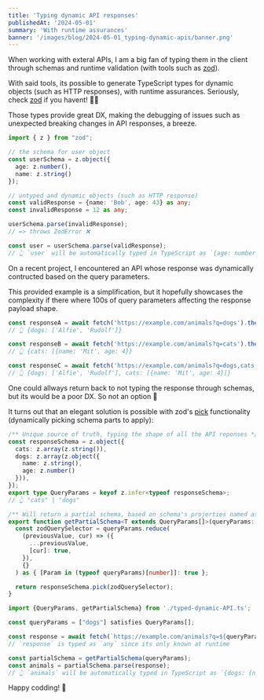 ```yaml
---
title: 'Typing dynamic API responses'
publishedAt: '2024-05-01'
summary: 'With runtime assurances'
banner: '/images/blog/2024-05-01_typing-dynamic-apis/banner.png'
---
```


When working with exteral APIs, I am a big fan of typing them in the client through schemas and runtime validation (with tools such as [zod](https://github.com/colinhacks/zod)).

With said tools, its possible to generate TypeScript types for dynamic objects (such as HTTP responses), with runtime assurances. 
Seriously, check [zod](https://github.com/colinhacks/zod) if you havent! 🦸‍♂️

Those types provide great DX, making the debugging of issues such as unexpected breaking changes in API responses, a breeze.

```typescript:example.ts
import { z } from "zod";

// the schema for user object
const userSchema = z.object({
  age: z.number(),
  name: z.string()
});

// untyped and dynamic objects (such as HTTP response)
const validResponse = {name: 'Bob', age: 43} as any;
const invalidResponse = 12 as any;

userSchema.parse(invalidResponse); 
// => throws ZodError ❌

const user = userSchema.parse(validResponse); 
// 👆 `user` will be automatically typed in TypeScript as `{age: number, name: string}`, since the payload complies with the schema
```

On a recent project, I encountered an API whose response was dynamically contructed based on the query parameters.

This provided example is a simplification, but it hopefully showcases the complexity if there where 100s of query parameters affecting the response payload shape.

```typescript:dynamic-API.ts
const responseA = await fetch('https://example.com/animals?q=dogs').then(r => r.json()); 
// 👆 {dogs: ['Alfie', 'Rudolf']}

const responseB = await fetch('https://example.com/animals?q=cats').then(r => r.json());
// 👆 {cats: [{name: 'Mit', age: 4}}

const responseC = await fetch('https://example.com/animals?q=dogs,cats').then(r => r.json());
// 👆 {dogs: ['Alfie', 'Rudolf'], cats: [{name: 'Mit', age: 4}]}
```

One could allways return back to not typing the response through schemas, but its would be a poor DX. 
So not an option 🤣

It turns out that an elegant solution is possible with zod's [pick](https://zod.dev/?id=pickomit) functionality (dynamically picking schema parts to apply):

```typescript:typed-dynamic-API.ts
/** Unique source of truth, typing the shape of all the API reponses */
const responseSchema = z.object({
  cats: z.array(z.string()),
  dogs: z.array(z.object({
    name: z.string(),
    age: z.number()
  })),
});
export type QueryParams = keyof z.infer<typeof responseSchema>; 
// 👆 "cats" | "dogs"

/** Will return a partial schema, based on schema's projerties named as `queryParams` */
export function getPartialSchema<T extends QueryParams[]>(queryParams: T) {
  const zodQuerySelector = queryParams.reduce(
    (previousValue, cur) => ({
      ...previousValue,
      [cur]: true,
    }),
    {}
  ) as { [Param in (typeof queryParams)[number]]: true };

  return responseSchema.pick(zodQuerySelector);
}
```

```typescript:usage-typed-dynamic-API.ts
import {QueryParams, getPartialSchema} from './typed-dynamic-API.ts';

const queryParams = ["dogs"] satisfies QueryParams[];

const response = await fetch(`https://example.com/animals?q=${queryParams.toString()}`).then(r => r.json()); 
// `response` is typed as `any` since its only known at runtime

const partialSchema = getPartialSchema(queryParams);
const animals = partialSchema.parse(response);
// 👆 `animals` will be automatically typed in TypeScript as `{dogs: {name: string, age: number}[]}`, if the response fulfilles the schema
```

Happy codding! 🎉